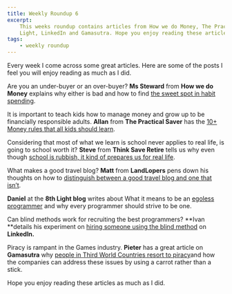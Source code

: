 ```yaml
---
title: Weekly Roundup 6
excerpt:
    This weeks roundup contains articles from How we do Money, The Practical Saver, Think Save Retire, LandLopers, 8th
    Light, LinkedIn and Gamasutra. Hope you enjoy reading these articles as much as I did.
tags:
    - weekly roundup
---
```


Every week I come across some great articles. Here are some of the posts I feel you will enjoy reading as much as I did.

Are you an under-buyer or an over-buyer? **Ms Steward** from **How we do Money** explains why either is bad and how to
find
[the sweet spot in habit spending](https://howwedomoney.wordpress.com/2016/09/29/finding-the-sweet-spot-in-habit-spending/).

It is important to teach kids how to manage money and grow up to be financially responsible adults. **Allan** from **The
Practical Saver** has the
[10+ Money rules that all kids should learn](http://www.thepracticalsaver.com/10-money-rules-kids-need-learn/).

Considering that most of what we learn is school never applies to real life, is going to school worth it? **Steve** from
**Think Save Retire** tells us why even though
[school is rubbish, it kind of prepares us for real life](http://www.thinksaveretire.com/2016/10/05/school-rubbish-real-life/).

What makes a good travel blog? **Matt** from **LandLopers** pens down his thoughts on how to
[distinguish between a good travel blog and one that isn’t](http://landlopers.com/2016/10/03/travel-blog).

**Daniel** at the **8th Light blog** writes about What it means to be an
[egoless programmer](https://8thlight.com/blog/daniel-irvine/2016/09/30/the-egoless-programmer.html) and why every
programmer should strive to be one.

Can blind methods work for recruiting the best programmers? **Ivan **details his experiment on
[hiring someone using the blind method](https://www.linkedin.com/pulse/blind-method-hiring-software-developer-ivan-boyko)
on **LinkedIn.**

Piracy is rampant in the Games industry. **Pieter** has a great article on **Gamasutra** why
[people in Third World Countries resort to piracy](http://www.gamasutra.com/blogs/PieterSmal/20161006/277370/Solving_the_problem_of_Piracy_in_the_Third_World.php)and
how the companies can address these issues by using a carrot rather than a stick.

Hope you enjoy reading these articles as much as I did.
